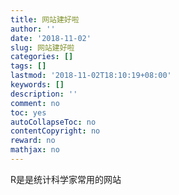```yaml
---
title: 网站建好啦
author: ''
date: '2018-11-02'
slug: 网站建好啦
categories: []
tags: []
lastmod: '2018-11-02T18:10:19+08:00'
keywords: []
description: ''
comment: no
toc: yes
autoCollapseToc: no
contentCopyright: no
reward: no
mathjax: no
---
```


R是是统计科学家常用的网站

